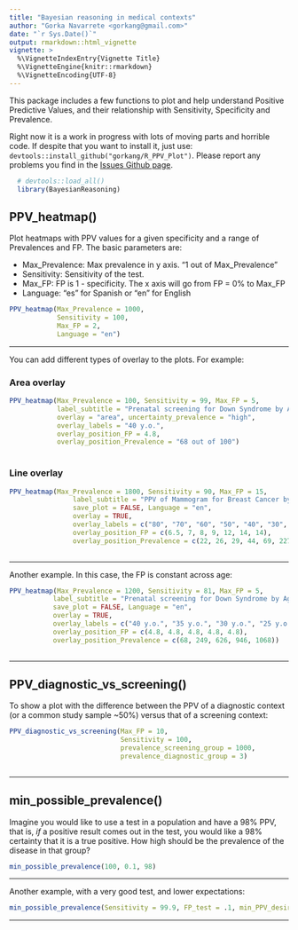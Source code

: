 ```yaml
---
title: "Bayesian reasoning in medical contexts"
author: "Gorka Navarrete <gorkang@gmail.com>"
date: "`r Sys.Date()`"
output: rmarkdown::html_vignette
vignette: >
  %\VignetteIndexEntry{Vignette Title}
  %\VignetteEngine{knitr::rmarkdown}
  %\VignetteEncoding{UTF-8}
---
```


This package includes a few functions to plot and help understand Positive Predictive Values, and their relationship with Sensitivity, Specificity and Prevalence.  

Right now it is a work in progress with lots of moving parts and horrible code. If despite that you want to install it, just use: `devtools::install_github("gorkang/R_PPV_Plot")`. Please report any problems you find in the [Issues Github page](https://github.com/gorkang/R_PPV_Plot/issues).  

```r
  # devtools::load_all()
  library(BayesianReasoning)
```


## PPV_heatmap()

Plot heatmaps with PPV values for a given specificity and a range of Prevalences and FP. The basic parameters are:

* Max_Prevalence: Max prevalence in y axis. "1 out of Max_Prevalence"
* Sensitivity: Sensitivity of the test. 
* Max_FP: FP is 1 - specificity. The x axis will go from FP = 0% to Max_FP
* Language: "es" for Spanish or "en" for English  

```r
PPV_heatmap(Max_Prevalence = 1000, 
            Sensitivity = 100, 
            Max_FP = 2, 
            Language = "en")
```




--- 

You can add different types of overlay to the plots. For example:  


### Area overlay

```r

PPV_heatmap(Max_Prevalence = 100, Sensitivity = 99, Max_FP = 5,
            label_subtitle = "Prenatal screening for Down Syndrome by Age",
            overlay = "area", uncertainty_prevalence = "high",
            overlay_labels = "40 y.o.",
            overlay_position_FP = 4.8,
            overlay_position_Prevalence = "68 out of 100")
        

```



### Line overlay

```r

PPV_heatmap(Max_Prevalence = 1800, Sensitivity = 90, Max_FP = 15, 
                label_subtitle = "PPV of Mammogram for Breast Cancer by Age",
                save_plot = FALSE, Language = "en", 
                overlay = TRUE, 
                overlay_labels = c("80", "70", "60", "50", "40", "30", "20  y.o."),
                overlay_position_FP = c(6.5, 7, 8, 9, 12, 14, 14),
                overlay_position_Prevalence = c(22, 26, 29, 44, 69, 227, 1667))
                
```


---   

Another example. In this case, the FP is constant across age:

```r

PPV_heatmap(Max_Prevalence = 1200, Sensitivity = 81, Max_FP = 5,
           label_subtitle = "Prenatal screening for Down Syndrome by Age",
           save_plot = FALSE, Language = "en",
           overlay = TRUE,
           overlay_labels = c("40 y.o.", "35 y.o.", "30 y.o.", "25 y.o.", "20 y.o."),
           overlay_position_FP = c(4.8, 4.8, 4.8, 4.8, 4.8),
           overlay_position_Prevalence = c(68, 249, 626, 946, 1068))
                
```


---   

## PPV_diagnostic_vs_screening()

To show a plot with the difference between the PPV of a diagnostic context (or a common study sample ~50%) versus that of a screening context:  

```r

PPV_diagnostic_vs_screening(Max_FP = 10, 
                            Sensitivity = 100, 
                            prevalence_screening_group = 1000, 
                            prevalence_diagnostic_group = 3)
                            
```  


---   

## min_possible_prevalence()

Imagine you would like to use a test in a population and have a 98% PPV, that is, *if* a positive result comes out in the test, you would like a 98% certainty that it is a true positive. How high should be the prevalence of the disease in that group?  

```r
min_possible_prevalence(100, 0.1, 98)
```

--- 

Another example, with a very good test, and lower expectations:  

```r
min_possible_prevalence(Sensitivity = 99.9, FP_test = .1, min_PPV_desired = 70)
```

--- 
